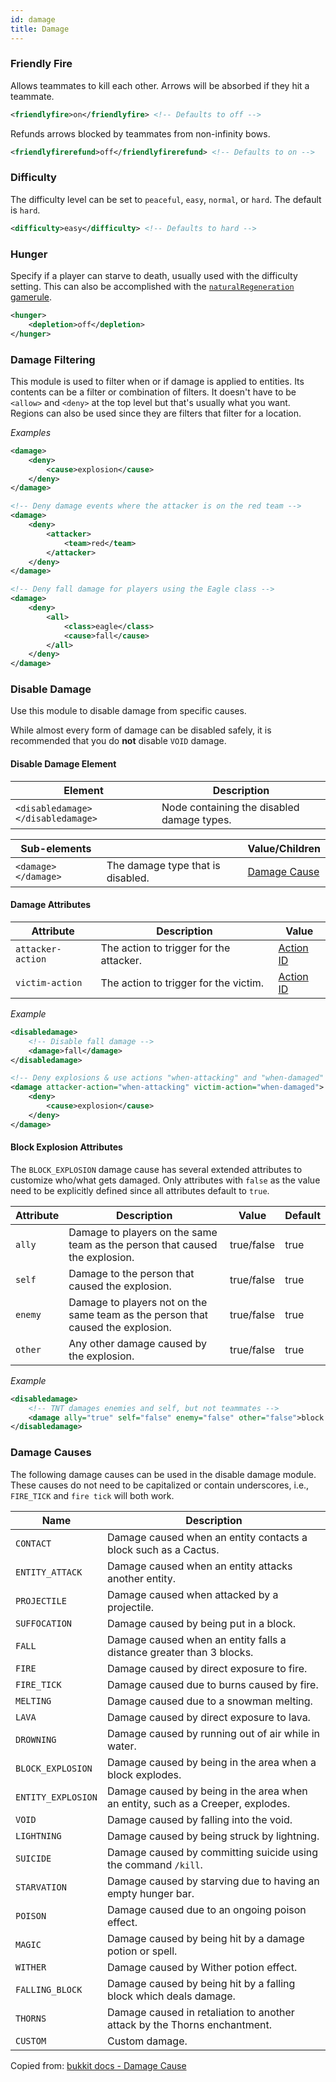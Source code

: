 ```yaml
---
id: damage
title: Damage
---
```


### Friendly Fire

Allows teammates to kill each other. Arrows will be absorbed if they hit a teammate.

```xml
<friendlyfire>on</friendlyfire> <!-- Defaults to off -->
```

Refunds arrows blocked by teammates from non-infinity bows.

```xml
<friendlyfirerefund>off</friendlyfirerefund> <!-- Defaults to on -->
```

### Difficulty

The difficulty level can be set to `peaceful`, `easy`, `normal`, or `hard`. The default is `hard`.

```xml
<difficulty>easy</difficulty> <!-- Defaults to hard -->
```

### Hunger

Specify if a player can starve to death, usually used with the difficulty setting.
This can also be accomplished with the [`naturalRegeneration` gamerule](/docs/modules/mechanics/gamerules).

```xml
<hunger>
    <depletion>off</depletion>
</hunger>
```

### Damage Filtering

This module is used to filter when or if damage is applied to entities.
Its contents can be a filter or combination of filters.
It doesn't have to be `<allow>` and `<deny>` at the top level but that's usually what you want.
Regions can also be used since they are filters that filter for a location.

_Examples_

```xml
<damage>
    <deny>
        <cause>explosion</cause>
    </deny>
</damage>
```

```xml
<!-- Deny damage events where the attacker is on the red team -->
<damage>
    <deny>
        <attacker>
            <team>red</team>
        </attacker>
    </deny>
</damage>
```

```xml
<!-- Deny fall damage for players using the Eagle class -->
<damage>
    <deny>
        <all>
            <class>eagle</class>
            <cause>fall</cause>
        </all>
    </deny>
</damage>
```

### Disable Damage

Use this module to disable damage from specific causes.

While almost every form of damage can be disabled safely, it is recommended that you do **not** disable `VOID` damage.

#### Disable Damage Element

| Element | Description |
|---|---|
| `<disabledamage> </disabledamage>` | Node containing the disabled damage types. |

| Sub-elements || Value/Children |
|---|---|---|
| `<damage> </damage>` | The damage type that is disabled. | [Damage Cause](#damage-causes) |

#### Damage Attributes

| Attribute | Description | Value |
|---|---|---|
| `attacker-action` | The action to trigger for the attacker. | [Action ID](/docs/modules/mechanics/actions-triggers) |
| `victim-action` | The action to trigger for the victim. | [Action ID](/docs/modules/mechanics/actions-triggers) |

_Example_

```xml
<disabledamage>
    <!-- Disable fall damage -->
    <damage>fall</damage>
</disabledamage>
```

```xml
<!-- Deny explosions & use actions "when-attacking" and "when-damaged" -->
<damage attacker-action="when-attacking" victim-action="when-damaged">
    <deny>
        <cause>explosion</cause>
    </deny>
</damage>
```

#### Block Explosion Attributes

The `BLOCK_EXPLOSION` damage cause has several extended attributes to customize who/what gets damaged. Only attributes with `false` as the value need to be explicitly defined since all attributes default to `true`.

| Attribute | Description | Value | Default |
|---|---|---|---|
| `ally` | Damage to players on the same team as the person that caused the explosion. | <span className="badge badge--primary">true/false</span> | true |
| `self` | Damage to the person that caused the explosion. | <span className="badge badge--primary">true/false</span> | true |
| `enemy` | Damage to players not on the same team as the person that caused the explosion. | <span className="badge badge--primary">true/false</span> | true |
| `other` | Any other damage caused by the explosion. | <span className="badge badge--primary">true/false</span> | true |

_Example_

```xml
<disabledamage>
    <!-- TNT damages enemies and self, but not teammates -->
    <damage ally="true" self="false" enemy="false" other="false">block explosion</damage>
</disabledamage>
```

### Damage Causes

The following damage causes can be used in the disable damage module.
These causes do not need to be capitalized or contain underscores, i.e., `FIRE_TICK` and `fire tick` will both work.

| Name | Description |
|---|---|
| `CONTACT` | Damage caused when an entity contacts a block such as a Cactus. |
| `ENTITY_ATTACK` | Damage caused when an entity attacks another entity. |
| `PROJECTILE` | Damage caused when attacked by a projectile. |
| `SUFFOCATION` | Damage caused by being put in a block. |
| `FALL` | Damage caused when an entity falls a distance greater than 3 blocks. |
| `FIRE` | Damage caused by direct exposure to fire. |
| `FIRE_TICK` | Damage caused due to burns caused by fire. |
| `MELTING` | Damage caused due to a snowman melting. |
| `LAVA` | Damage caused by direct exposure to lava. |
| `DROWNING` | Damage caused by running out of air while in water. |
| `BLOCK_EXPLOSION` | Damage caused by being in the area when a block explodes. |
| `ENTITY_EXPLOSION` | Damage caused by being in the area when an entity, such as a Creeper, explodes. |
| `VOID` | Damage caused by falling into the void. |
| `LIGHTNING` | Damage caused by being struck by lightning. |
| `SUICIDE` | Damage caused by committing suicide using the command `/kill`. |
| `STARVATION` | Damage caused by starving due to having an empty hunger bar. |
| `POISON` | Damage caused due to an ongoing poison effect. |
| `MAGIC` | Damage caused by being hit by a damage potion or spell. |
| `WITHER` | Damage caused by Wither potion effect. |
| `FALLING_BLOCK` | Damage caused by being hit by a falling block which deals damage. |
| `THORNS` | Damage caused in retaliation to another attack by the Thorns enchantment. |
| `CUSTOM` | Custom damage. |

Copied from: [bukkit docs - Damage Cause](https://hub.spigotmc.org/javadocs/bukkit/org/bukkit/event/entity/EntityDamageEvent.DamageCause.html)

